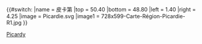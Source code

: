 {{#switch:{{{1}}}
|name   = 皮卡第
|top    = 50.40
|bottom = 48.80
|left   = 1.40
|right  = 4.25
|image  = Picardie.svg
|image1 = 728x599-Carte-Région-Picardie-R1.jpg
}}<noinclude>{{Location map/Info}}
{{Documentation}}

[[Category:法國各大區地理位置圖模板|Picardy]]

</noinclude>